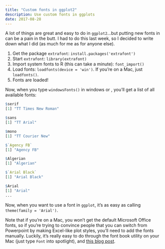 ```yaml
---
title: "Custom fonts in ggplot2"
description: Use custom fonts in ggplots
date: 2017-08-28
---
```


A lot of things are great and easy to do in `ggplot2`...but putting new fonts in can be a pain in the butt. I had to do this last week, so I decided to write down what I did (as much for me as for anyone else).

1.  Get the package `extrafont`: `install.packages('extrafont')`
2.  Start `extrafont`: `library(extrafont)`
3.  Import system fonts to R (this can take a minute): `font_import()`
4.  Load fonts: `loadfonts(device = 'win')`. If you're on a Mac, just `loadfonts()`.
5.  Fonts are loaded!

Now, when you type `windowsFonts()` in windows or , you'll get a list of all available fonts:

``` r
$serif
[1] "TT Times New Roman"

$sans
[1] "TT Arial"

$mono
[1] "TT Courier New"

$`Agency FB`
[1] "Agency FB"

$Algerian
[1] "Algerian"

$`Arial Black`
[1] "Arial Black"

$Arial
[1] "Arial"
...
```

Now, when you want to use a font in `ggplot`, it's as easy as calling `theme(family = 'Arial')`.

Note that if you're on a Mac, you won't get the default Microsoft Office fonts, so if you're trying to convince people that you can switch from Powerpoint by making Excel-like plot styles, you'll need to add the fonts manually. Luckily, it's really easy to do through the font book utility on your Mac (just type `Font` into spotlight), and [this blog post](http://www.rmtweb.co.uk/calibri-and-cambria-fonts-for-mac).
